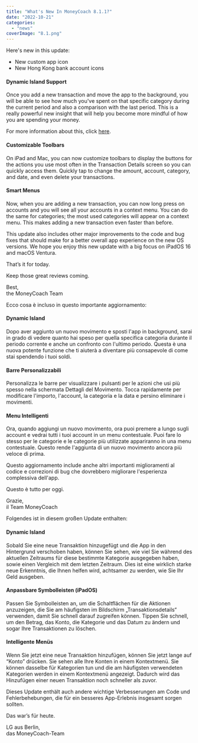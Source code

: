 ```yaml
---
title: "What's New In MoneyCoach 8.1.1?"
date: "2022-10-21"
categories: 
  - "news"
coverImage: "8.1.png"
---
```


Here's new in this update:

- New custom app icon
- New Hong Kong bank account icons

#### Dynamic Island Support

Once you add a new transaction and move the app to the background, you will be able to see how much you've spent on that specific category during the current period and also a comparison with the last period. This is a really powerful new insight that will help you become more mindful of how you are spending your money.

For more information about this, click [here](https://moneycoach.ai/moneycoach-gets-live-activities-support).

#### Customizable Toolbars

On iPad and Mac, you can now customize toolbars to display the buttons for the actions you use most often in the Transaction Details screen so you can quickly access them. Quickly tap to change the amount, account, category, and date, and even delete your transactions.

#### Smart Menus

Now, when you are adding a new transaction, you can now long press on accounts and you will see all your accounts in a context menu. You can do the same for categories; the most used categories will appear on a context menu. This makes adding a new transaction even faster than before.

This update also includes other major improvements to the code and bug fixes that should make for a better overall app experience on the new OS versions. We hope you enjoy this new update with a big focus on iPadOS 16 and macOS Ventura.

That’s it for today.

Keep those great reviews coming.

Best,  
the MoneyCoach Team

Ecco cosa è incluso in questo importante aggiornamento:

#### Dynamic Island

Dopo aver aggiunto un nuovo movimento e sposti l'app in background, sarai in grado di vedere quanto hai speso per quella specifica categoria durante il periodo corrente e anche un confronto con l'ultimo periodo. Questa è una nuova potente funzione che ti aiuterà a diventare più consapevole di come stai spendendo i tuoi soldi.

#### Barre Personalizzabili

Personalizza le barre per visualizzare i pulsanti per le azioni che usi più spesso nella schermata Dettagli del Movimento. Tocca rapidamente per modificare l'importo, l'account, la categoria e la data e persino eliminare i movimenti.

#### Menu Intelligenti

Ora, quando aggiungi un nuovo movimento, ora puoi premere a lungo sugli account e vedrai tutti i tuoi account in un menu contestuale. Puoi fare lo stesso per le categorie e le categorie più utilizzate appariranno in una menu contestuale. Questo rende l'aggiunta di un nuovo movimento ancora più veloce di prima.

Questo aggiornamento include anche altri importanti miglioramenti al codice e correzioni di bug che dovrebbero migliorare l'esperienza complessiva dell'app.

Questo è tutto per oggi.

Grazie,  
il Team MoneyCoach

Folgendes ist in diesem großen Update enthalten:

#### Dynamic Island

Sobald Sie eine neue Transaktion hinzugefügt und die App in den Hintergrund verschoben haben, können Sie sehen, wie viel Sie während des aktuellen Zeitraums für diese bestimmte Kategorie ausgegeben haben, sowie einen Vergleich mit dem letzten Zeitraum. Dies ist eine wirklich starke neue Erkenntnis, die Ihnen helfen wird, achtsamer zu werden, wie Sie Ihr Geld ausgeben.

#### Anpassbare Symbolleisten (iPadOS)

Passen Sie Symbolleisten an, um die Schaltflächen für die Aktionen anzuzeigen, die Sie am häufigsten im Bildschirm „Transaktionsdetails“ verwenden, damit Sie schnell darauf zugreifen können. Tippen Sie schnell, um den Betrag, das Konto, die Kategorie und das Datum zu ändern und sogar Ihre Transaktionen zu löschen.

#### Intelligente Menüs

Wenn Sie jetzt eine neue Transaktion hinzufügen, können Sie jetzt lange auf “Konto” drücken. Sie sehen alle Ihre Konten in einem Kontextmenü. Sie können dasselbe für Kategorien tun und die am häufigsten verwendeten Kategorien werden in einem Kontextmenü angezeigt. Dadurch wird das Hinzufügen einer neuen Transaktion noch schneller als zuvor.

Dieses Update enthält auch andere wichtige Verbesserungen am Code und Fehlerbehebungen, die für ein besseres App-Erlebnis insgesamt sorgen sollten.

Das war’s für heute.

LG aus Berlin,  
das MoneyCoach-Team
